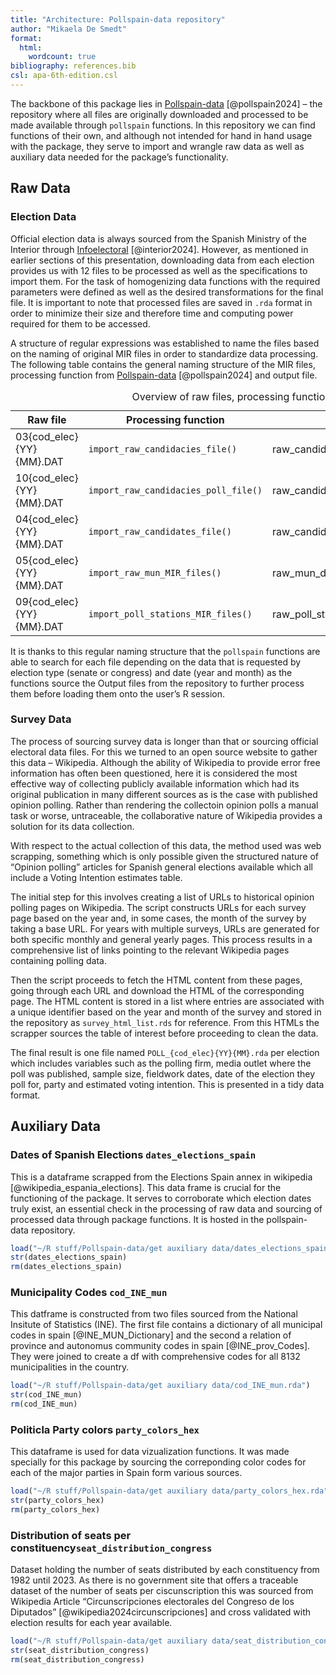 ```yaml
---
title: "Architecture: Pollspain-data repository"
author: "Mikaela De Smedt"
format: 
  html:
    wordcount: true
bibliography: references.bib
csl: apa-6th-edition.csl
---
```


The backbone of this package lies in [Pollspain-data](https://github.com/mikadsr/Pollspain-data) [@pollspain2024] -- the repository where all files are originally downloaded and processed to be made available through `pollspain` functions. In this repository we can find functions of their own, and although not intended for hand in hand usage with the package, they serve to import and wrangle raw data as well as auxiliary data needed for the package's functionality.

## Raw Data

### Election Data

Official election data is always sourced from the Spanish Ministry of the Interior through [Infoelectoral](https://infoelectoral.interior.gob.es/es/elecciones-celebradas/area-de-descargas/) [@interior2024]. However, as mentioned in earlier sections of this presentation, downloading data from each election provides us with 12 files to be processed as well as the specifications to import them. For the task of homogenizing data functions with the required parameters were defined as well as the desired transformations for the final file. It is important to note that processed files are saved in `.rda` format in order to minimize their size and therefore time and computing power required for them to be accessed.

A structure of regular expressions was established to name the files based on the naming of original MIR files in order to standardize data processing. The following table contains the general naming structure of the MIR files, processing function from [Pollspain-data](https://github.com/mikadsr/Pollspain-data) [@pollspain2024] and output file.

| Raw file                 | Processing function                  | Output file                                       |
|------------------|-----------------------|-------------------------------|
| 03{cod_elec}{YY}{MM}.DAT | `import_raw_candidacies_file()`      | raw_candidacies\_{type_elec}\_{YY}\_{MM}.rda      |
| 10{cod_elec}{YY}{MM}.DAT | `import_raw_candidacies_poll_file()` | raw_candidacies_poll\_{type_elec}\_{YY}\_{MM}.rda |
| 04{cod_elec}{YY}{MM}.DAT | `import_raw_candidates_file()`       | raw_candidates\_{type_elec}\_{YY}\_{MM}.rda       |
| 05{cod_elec}{YY}{MM}.DAT | `import_raw_mun_MIR_files()`         | raw_mun_data\_{type_elec}\_{YY}\_{MM}.rda         |
| 09{cod_elec}{YY}{MM}.DAT | `import_poll_stations_MIR_files()`   | raw_poll_stations\_{type_elec}\_{YY}\_{MM}.rda    |

: Overview of raw files, processing functions an outputs

It is thanks to this regular naming structure that the `pollspain` functions are able to search for each file depending on the data that is requested by election type (senate or congress) and date (year and month) as the functions source the Output files from the repository to further process them before loading them onto the user's R session.

### Survey Data

The process of sourcing survey data is longer than that or sourcing official electoral data files. For this we turned to an open source website to gather this data – Wikipedia. Although the ability of Wikipedia to provide error free information has often been questioned, here it is considered the most effective way of collecting publicly available information which had its original publication in many different sources as is the case with published opinion polling. Rather than rendering the collectoin opinion polls a manual task or worse, untraceable, the collaborative nature of Wikipedia provides a solution for its data collection.

With respect to the actual collection of this data, the method used was web scrapping, something which is only possible given the structured nature of "Opinion polling" articles for Spanish general elections available which all include a Voting Intention estimates table.

The initial step for this involves creating a list of URLs to historical opinion polling pages on Wikipedia. The script constructs URLs for each survey page based on the year and, in some cases, the month of the survey by taking a base URL. For years with multiple surveys, URLs are generated for both specific monthly and general yearly pages. This process results in a comprehensive list of links pointing to the relevant Wikipedia pages containing polling data.

Then the script proceeds to fetch the HTML content from these pages, going through each URL and download the HTML of the corresponding page. The HTML content is stored in a list where entries are associated with a unique identifier based on the year and month of the survey and stored in the repository as `survey_html_list.rds` for reference. From this HTMLs the scrapper sources the table of interest before proceeding to clean the data.

The final result is one file named `POLL_{cod_elec}{YY}{MM}.rda` per election which includes variables such as the polling firm, media outlet where the poll was published, sample size, fieldwork dates, date of the election they poll for, party and estimated voting intention. This is presented in a tidy data format.

## Auxiliary Data

### Dates of Spanish Elections `dates_elections_spain`

This is a dataframe scrapped from the Elections Spain annex in wikipedia [@wikipedia_espania_elections]. This data frame is crucial for the functioning of the package. It serves to corroborate which election dates truly exist, an essential check in the processing of raw data and sourcing of processed data through package functions. It is hosted in the pollspain-data repository.

```r
load("~/R stuff/Pollspain-data/get auxiliary data/dates_elections_spain.rda")
str(dates_elections_spain)
rm(dates_elections_spain)
```

### Municipality Codes `cod_INE_mun`

This datframe is constructed from two files sourced from the National Insitute of Statistics (INE). The first file contains a dictionary of all municipal codes in spain [@INE_MUN_Dictionary] and the second a relation of province and autonomus community codes in spain [@INE_prov_Codes]. They were joined to create a df with comprehensive codes for all 8132 municipalities in the country.

```r
load("~/R stuff/Pollspain-data/get auxiliary data/cod_INE_mun.rda")
str(cod_INE_mun)
rm(cod_INE_mun)
```

### Politicla Party colors `party_colors_hex`

This dataframe is used for data vizualization functions. It was made specially for this package by sourcing the correponding color codes for each of the major parties in Spain form various sources.

```r
load("~/R stuff/Pollspain-data/get auxiliary data/party_colors_hex.rda")
str(party_colors_hex)
rm(party_colors_hex)
```

### Distribution of seats per constituency`seat_distribution_congress`

Dataset holding the number of seats distributed by each constituency from 1982 until 2023. As there is no government site that offers a traceable dataset of the number of seats per ciscunscription this was sourced from Wikipedia Article "Circunscripciones electorales del Congreso de los Diputados" [@wikipedia2024circunscripciones] and cross validated with election results for each year available.

```r
load("~/R stuff/Pollspain-data/get auxiliary data/seat_distribution_congress.rda")
str(seat_distribution_congress)
rm(seat_distribution_congress)
```
